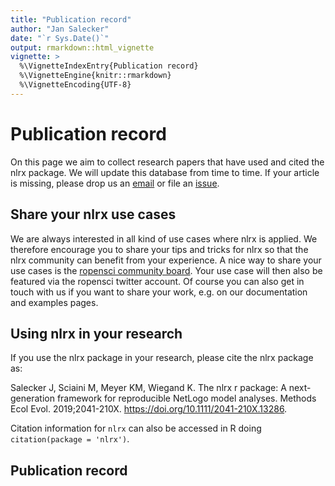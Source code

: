 ```yaml
---
title: "Publication record"
author: "Jan Salecker"
date: "`r Sys.Date()`"
output: rmarkdown::html_vignette
vignette: >
  %\VignetteIndexEntry{Publication record}
  %\VignetteEngine{knitr::rmarkdown}
  %\VignetteEncoding{UTF-8}
---
```


# Publication record

On this page we aim to collect research papers that have used and cited the nlrx package. We will update this database from time to time. If your article is missing, please drop us an [email](mailto:jan.salecker@posteo.de) or file an [issue](https://github.com/ropensci/nlrx/issues/new).

## Share your nlrx use cases

We are always interested in all kind of use cases where nlrx is applied. We therefore encourage you to share your tips and tricks for nlrx so that the nlrx community can benefit from your experience. A nice way to share your use cases is the [ropensci community board](https://discuss.ropensci.org/c/usecases/10). Your use case will then also be featured via the ropensci twitter account. Of course you can also get in touch with us if you want to share your work, e.g. on our documentation and examples pages.

## Using nlrx in your research

If you use the nlrx package in your research, please cite the nlrx package as:

Salecker J, Sciaini M, Meyer KM, Wiegand K. The nlrx r package: A next-generation framework for reproducible NetLogo model analyses. Methods Ecol Evol. 2019;2041-210X. [https://doi.org/10.1111/2041-210X.13286](https://doi.org/10.1111/2041-210X.13286).

Citation information for `nlrx` can also be accessed in R doing `citation(package = 'nlrx')`.


## Publication record

<script src="//bibbase.org/show?bib=https://raw.githubusercontent.com/ropensci/nlrx/master/vignettes/articles/nlrx_papers.bib&jsonp=1&sort=author_short"></script>

